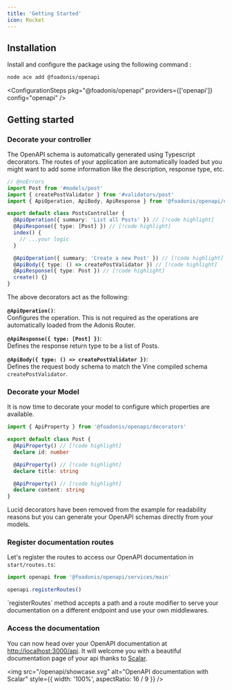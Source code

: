 ```yaml
---
title: 'Getting Started'
icon: Rocket
---
```


## Installation

Install and configure the package using the following command :

```sh
node ace add @foadonis/openapi
```

<ConfigurationSteps pkg="@foadonis/openapi" providers={['openapi']} config="openapi" />

## Getting started

### Decorate your controller

The OpenAPI schema is automatically generated using Typescript decorators. The routes of your application are automatically loaded but you might want to add some information like the description, response type, etc.

```ts twoslash title="app/controllers/posts_controller.ts"
// @noErrors
import Post from '#models/post'
import { createPostValidator } from '#validators/post'
import { ApiOperation, ApiBody, ApiResponse } from '@foadonis/openapi/decorators'

export default class PostsController {
  @ApiOperation({ summary: 'List all Posts' }) // [!code highlight]
  @ApiResponse({ type: [Post] }) // [!code highlight]
  index() {
    // ...your logic
  }

  @ApiOperation({ summary: 'Create a new Post' }) // [!code highlight]
  @ApiBody({ type: () => createPostValidator }) // [!code highlight]
  @ApiResponse({ type: Post }) // [!code highlight]
  create() {}
}
```

The above decorators act as the following:

**`@ApiOperation()`**:  
Configures the operation. This is not required as the operations are automatically loaded from the Adonis Router.

**`@ApiResponse({ type: [Post] })`**:  
Defines the response return type to be a list of Posts.

**`@ApiBody({ type: () => createPostValidator })`**:  
Defines the request body schema to match the Vine compiled schema `createPostValidator`.

### Decorate your Model

It is now time to decorate your model to configure which properties are available.

```ts twoslash title="app/models/post.ts"
import { ApiProperty } from '@foadonis/openapi/decorators'

export default class Post {
  @ApiProperty() // [!code highlight]
  declare id: number

  @ApiProperty() // [!code highlight]
  declare title: string

  @ApiProperty() // [!code highlight]
  declare content: string
}
```

<Callout>
  Lucid decorators have been removed from the example for readability reasons but you can generate
  your OpenAPI schemas directly from your models.
</Callout>

### Register documentation routes

Let's register the routes to access our OpenAPI documentation in `start/routes.ts`:

```ts title="start/routes.ts" twoslash
import openapi from '@foadonis/openapi/services/main'

openapi.registerRoutes()
```

<Callout>
  `registerRoutes` method accepts a path and a route modifier to serve your documentation on a
  different endpoint and use your own middlewares.
</Callout>

### Access the documentation

You can now head over your OpenAPI documentation at [http://localhost:3000/api](http://localhost:3000/api). It will welcome you with a beautiful documentation page of your api thanks to [Scalar](https://scalar.com).

<img
  src="/openapi/showcase.svg"
  alt="OpenAPI documentation with Scalar"
  style={{ width: '100%', aspectRatio: 16 / 9 }}
/>

